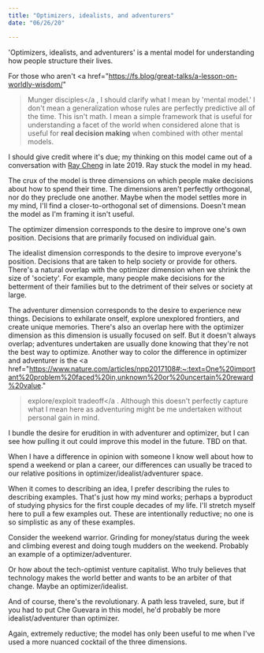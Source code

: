 ```yaml
---
title: "Optimizers, idealists, and adventurers"
date: "06/26/20"

---
```


'Optimizers, idealists, and adventurers' is a mental model for
  understanding how people structure their lives.

For those who aren't
  <a href="https://fs.blog/great-talks/a-lesson-on-worldly-wisdom/"
  >Munger disciples</a
>, I should clarify what I mean by 'mental model.' I don't mean a
generalization whose rules are perfectly predictive all of the time. This
isn't math. I mean a simple framework that is useful for understanding a
  facet of the world when considered alone that is useful for
    **real decision making** when combined with other mental
models.

I should give credit where it's due; my thinking on this model came out of
a conversation with
[Ray Cheng](https://raymondcheng.net/blog/) in late 2019. Ray
  stuck the model in my head.

The crux of the model is three dimensions on which people make decisions
about how to spend their time. The dimensions aren't perfectly orthogonal,
nor do they preclude one another. Maybe when the model settles more in my
mind, I'll find a closer-to-orthogonal set of dimensions. Doesn't mean the
model as I'm framing it isn't useful.

The optimizer dimension corresponds to the desire to improve one's own
position. Decisions that are primarily focused on individual gain.

The idealist dimension corresponds to the desire to improve everyone's
position. Decisions that are taken to help society or provide for others.
    There's a natural overlap with the optimizer dimension when we shrink the
  size of 'society'. For example, many people make decisions for the
    betterment of their families but to the detriment of their selves or
society at large.

The adventurer dimension corresponds to the desire to experience new
things. Decisions to exhilarate onself, explore unexplored frontiers, and
create unique memories. There's also an overlap here with the optimizer
dimension as this dimension is usually focused on self. But it doesn't
always overlap; adventures undertaken are usually done knowing that
they're not the best way to optimize. Another way to color the difference
in optimizer and adventurer is the
<a
href="https://www.nature.com/articles/npp2017108#:~:text=One%20important%20problem%20faced%20in,unknown%20or%20uncertain%20reward%20value."
  >explore/exploit tradeoff</a
>. Although this doesn't perfectly capture what I mean here as adventuring
might be me undertaken without personal gain in mind.

I bundle the desire for erudition in with adventurer and optimizer, but I
  can see how pulling it out could improve this model in the future. TBD on
that.

When I have a difference in opinion with someone I know well about how to
spend a weekend or plan a career, our differences can usually be traced to
our relative positions in optimizer/idealist/adventurer space.

When it comes to describing an idea, I prefer describing the rules to
describing examples. That's just how my mind works; perhaps a byproduct of
studying physics for the first couple decades of my life. I'll stretch
  myself here to pull a few examples out. These are intentionally reductive;
no one is so simplistic as any of these examples.

Consider the weekend warrior. Grinding for money/status during the week
  and climbing everest and doing tough mudders on the weekend. Probably an
example of a optimizer/adventurer.

Or how about the tech-optimist venture capitalist. Who truly believes that
technology makes the world better and wants to be an arbiter of that
change. Maybe an optimizer/idealist.

And of course, there's the revolutionary. A path less traveled, sure, but
if you had to put Che Guevara in this model, he'd probably be more
  idealist/adventurer than optimizer.

Again, extremely reductive; the model has only been useful to me when I've
used a more nuanced cocktail of the three dimensions.